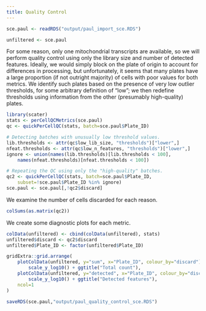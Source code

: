 ```yaml
---
title: Quality Control
---
```


```r
sce.paul <- readRDS("output/paul_import_sce.RDS")
```

```r
unfiltered <- sce.paul
```

For some reason, only one mitochondrial transcripts are available, so we will perform quality control using only the library size and number of detected features.
Ideally, we would simply block on the plate of origin to account for differences in processing, but unfortunately, it seems that many plates have a large proportion (if not outright majority) of cells with poor values for both metrics.
We identify such plates based on the presence of very low outlier thresholds, for some arbitrary definition of "low"; we then redefine thresholds using information from the other (presumably high-quality) plates.

```r
library(scater)
stats <- perCellQCMetrics(sce.paul) 
qc <- quickPerCellQC(stats, batch=sce.paul$Plate_ID)

# Detecting batches with unusually low threshold values.
lib.thresholds <- attr(qc$low_lib_size, "thresholds")["lower",]
nfeat.thresholds <- attr(qc$low_n_features, "thresholds")["lower",]
ignore <- union(names(lib.thresholds)[lib.thresholds < 100],
    names(nfeat.thresholds)[nfeat.thresholds < 100])

# Repeating the QC using only the "high-quality" batches.
qc2 <- quickPerCellQC(stats, batch=sce.paul$Plate_ID,
    subset=!sce.paul$Plate_ID %in% ignore)
sce.paul <- sce.paul[,!qc2$discard]
```

We examine the number of cells discarded for each reason.

```r
colSums(as.matrix(qc2))
```

We create some diagnostic plots for each metric.

```r
colData(unfiltered) <- cbind(colData(unfiltered), stats)
unfiltered$discard <- qc2$discard
unfiltered$Plate_ID <- factor(unfiltered$Plate_ID)

gridExtra::grid.arrange(
    plotColData(unfiltered, y="sum", x="Plate_ID", colour_by="discard") +
        scale_y_log10() + ggtitle("Total count"),
    plotColData(unfiltered, y="detected", x="Plate_ID", colour_by="discard") +
        scale_y_log10() + ggtitle("Detected features"),
    ncol=1
)
```

```r
saveRDS(sce.paul,"output/paul_quality_control_sce.RDS")
```

